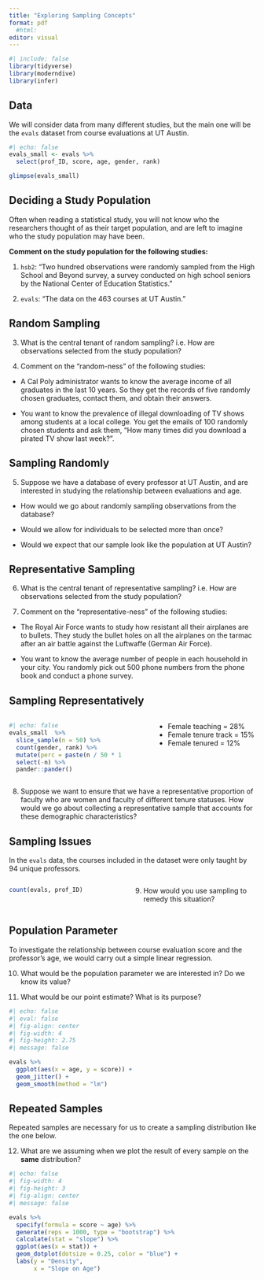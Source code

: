 ```yaml
---
title: "Exploring Sampling Concepts"
format: pdf
  #html:
editor: visual
---
```


```r
#| include: false
library(tidyverse)
library(moderndive)
library(infer)
```

## Data

We will consider data from many different studies, but the main one will be the `evals` dataset from course evaluations at UT Austin.

```r
#| echo: false
evals_small <- evals %>% 
  select(prof_ID, score, age, gender, rank) 

glimpse(evals_small)
```

## Deciding a Study Population

Often when reading a statistical study, you will not know who the researchers thought of as their target population, and are left to imagine who the study population may have been.

**Comment on the study population for the following studies:**

1.  `hsb2`: "Two hundred observations were randomly sampled from the High School and Beyond survey, a survey conducted on high school seniors by the National Center of Education Statistics."

\vspace{0.5in}

2.  `evals`: "The data on the 463 courses at UT Austin."

\newpage

## Random Sampling

3.  What is the central tenant of random sampling? i.e. How are observations selected from the study population?

\vspace{1in}

4.  Comment on the "random-ness" of the following studies:

-   A Cal Poly administrator wants to know the average income of all graduates in the last 10 years. So they get the records of five randomly chosen graduates, contact them, and obtain their answers.

\vspace{1in}

-   You want to know the prevalence of illegal downloading of TV shows among students at a local college. You get the emails of 100 randomly chosen students and ask them, "How many times did you download a pirated TV show last week?".

\vspace{1in}

## Sampling Randomly

5.  Suppose we have a database of every professor at UT Austin, and are interested in studying the relationship between evaluations and age.

-   How would we go about randomly sampling observations from the database?

\vspace{1in}

-   Would we allow for individuals to be selected more than once?

\vspace{1in}

-   Would we expect that our sample look like the population at UT Austin?

\vspace{1in}

## Representative Sampling

6.  What is the central tenant of representative sampling? i.e. How are observations selected from the study population?

\vspace{1in}

7.  Comment on the "representative-ness" of the following studies:

-   The Royal Air Force wants to study how resistant all their airplanes are to bullets. They study the bullet holes on all the airplanes on the tarmac after an air battle against the Luftwaffe (German Air Force).

\vspace{1in}

-   You want to know the average number of people in each household in your city. You randomly pick out 500 phone numbers from the phone book and conduct a phone survey.

\vspace{1in}

## Sampling Representatively

::: columns
::: {.column width="45%"}
```r
#| echo: false
evals_small  %>% 
  slice_sample(n = 50) %>% 
  count(gender, rank) %>% 
  mutate(perc = paste(n / 50 * 100, "%", sep = "")) %>% 
  select(-n) %>% 
  pander::pander() 
```
:::

::: {.column width="5%"}
:::

::: {.column width="40%"}
-   Female teaching = 28%\
-   Female tenure track = 15%\
-   Female tenured = 12%
:::
:::

8.  Suppose we want to ensure that we have a representative proportion of faculty who are women and faculty of different tenure statuses. How would we go about collecting a representative sample that accounts for these demographic characteristics?

\newpage

## Sampling Issues

In the `evals` data, the courses included in the dataset were only taught by 94 unique professors.

::: columns
::: {.column width="40%"}
```r
count(evals, prof_ID)
```
:::

::: {.column width="5%"}
:::

::: {.column width="55%"}
9.  How would you use sampling to remedy this situation?
:::
:::

\newpage

## Population Parameter

To investigate the relationship between course evaluation score and the professor's age, we would carry out a simple linear regression.

10. What would be the population parameter we are interested in? Do we know its value?

\vspace{1in}

11. What would be our point estimate? What is its purpose?

\vspace{1in}

```r
#| echo: false
#| eval: false
#| fig-align: center
#| fig-width: 4
#| fig-height: 2.75
#| message: false

evals %>% 
  ggplot(aes(x = age, y = score)) + 
  geom_jitter() + 
  geom_smooth(method = "lm")
```

## Repeated Samples

Repeated samples are necessary for us to create a sampling distribution like the one below.

12. What are we assuming when we plot the result of every sample on the **same** distribution?

```r
#| echo: false
#| fig-width: 4
#| fig-height: 3
#| fig-align: center
#| message: false

evals %>% 
  specify(formula = score ~ age) %>%
  generate(reps = 1000, type = "bootstrap") %>% 
  calculate(stat = "slope") %>% 
  ggplot(aes(x = stat)) + 
  geom_dotplot(dotsize = 0.25, color = "blue") + 
  labs(y = "Density", 
       x = "Slope on Age")
```
